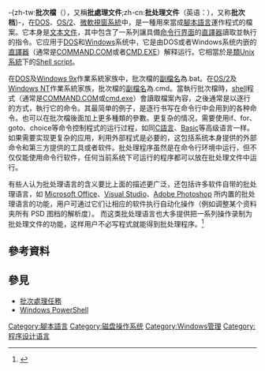 {{Multiple issues|
{{expert|time=2014-09-26T09:07:35+00:00}}
{{Expand language|1=en|time=2020-08-09T10:12:09+00:00}}
}}
{{noteTA
|G1=IT
|T=zh-hans:批处理文件; zh-hant:批次檔;
|1=zh-hans:批处理文件; zh-hant:批次檔;
|2=zh-hans:文件扩展名; zh-hant:副檔名;
|3=zh-hans:解释器; zh-hant:直譯器;
|4=zh-hans:命令行界面; zh-hant:命令列介面;
|5=zh-hans:文本文件; zh-hant:文字文件;
|6=zh-hans:程序; zh-hant:程式;
}}
{{Infobox file format
| name = 批次檔（Batch file）
| extension = .bat .cmd .btm
| icon = <!-- Deleted image removed: [[File:bat_file_icon.png|128px]] -->
| mime =
| owner =
| creatorcode =
| genre = [[腳本語言|腳本語言]]
| containerfor = [[Shell_script|Shell script]]
| containedby =
| extendedfrom =
| extendedto =
}}
-{zh-tw:'''批次檔'''（{{lang-en|Batch file}}），又稱'''批處理文件''';zh-cn:'''批处理文件'''（英语：{{lang|en|Batch file}}），又称'''批次档'''}-，在[[DOS|DOS]]、[[OS/2|OS/2]]、[[微軟視窗系統|微軟視窗系統]]中，是一種用來當成[[腳本語言|腳本語言]]運作程式的檔案。它本身是[[文本文件|文本文件]]，其中包含了一系列讓具備[[命令行界面|命令行界面]]的[[直譯器|直譯器]]讀取並執行的指令。它应用于[[DOS|DOS]]和[[Windows|Windows]]系统中，它是由DOS或者Windows系统内嵌的[[直譯器|直譯器]]（通常是[[COMMAND.COM|COMMAND.COM]]或者[[命令提示字元|CMD.EXE]]）解释运行。它相當於是[[類Unix系統|類Unix系統]]下的[[Shell_script|Shell script]]。

在[[DOS|DOS]]及[[Windows_9x|Windows 9x]]作業系統家族中，批次檔的[[副檔名|副檔名]]為.bat。在[[OS/2|OS/2]]及[[Windows_NT|Windows NT]]作業系統家族，批次檔的[[副檔名|副檔名]]為.cmd。當執行批次檔時，[[shell|shell]]程式（通常是[[COMMAND.COM|COMMAND.COM]]或[[cmd.exe|cmd.exe]]）會讀取檔案內容，之後通常是以逐行的方式，執行它的命令。其最简单的例子，是逐行书写在命令行中会用到的各种命令。也可以在批次檔後面加上更多種類的參數。更复杂的情况，需要使用if、for、goto、choice等命令控制程式的运行过程，如同[[C語言|C語言]]、[[Basic|Basic]]等高级语言一样。如果需要实现更复杂的应用，利用外部程式是必要的，这包括系统本身提供的外部命令和第三方提供的工具或者软件。批处理程序虽然是在命令行环境中运行，但不仅仅能使用命令行软件，任何当前系统下可运行的程序都可以放在批处理文件中运行。

有些人认为批处理语言的含义要比上面的描述更广泛，还包括许多软件自带的批处理语言，如 [[Microsoft_Office|Microsoft Office]]、[[Visual_Studio|Visual Studio]]、[[Adobe_Photoshop|Adobe Photoshop]] 所内置的批处理语言的功能，用户可通过它们让相应的软件执行自动化操作（例如调整某个资料夹所有 PSD 图档的解析度）。 而这类批处理语言也大多提供把一系列操作录制为批处理文件的功能，这样用户不必写程式就能得到批处理程序。<ref>{{cite web | url=http://www.microsoft.com/taiwan/technet/columns/profwin/28-monad.mspx#EQC | title=易學易用的 Windows PowerShell | publisher=Microsoft TechNet | date=2006-06-01 | accessdate=2014-03-05 | author=賴榮樞 | archive-date=2020-02-02 | archive-url=https://web.archive.org/web/20200202032807/http://www.microsoft.com/taiwan/technet/columns/profwin/28-monad.mspx#EQC | dead-url=no }}</ref>

==參考資料==
{{reflist}}

== 參見 ==
* [[批次處理任務|批次處理任務]]
* [[Windows_PowerShell|Windows PowerShell]]
{{Wikibooks|Windows Programming/Programming CMD}}

{{DEFAULTSORT:Batch File}}
[[Category:腳本語言|Category:腳本語言]]
[[Category:磁盘操作系统|Category:磁盘操作系统]]
[[Category:Windows管理|Category:Windows管理]]
[[Category:程序设计语言|Category:程序设计语言]]